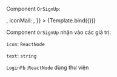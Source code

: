 
<Meta title="MDX/Molecules/OrSignUp/OrSignUp" component={OrSignUp} />


Component `OrSignUp`:

<Canvas>
  <Story
    name="OrSignUp"
    args={{
      text: "Or Sign Up",
      iconGg: <GgIcon />,
      iconMail: <EmailIcon />,
    }}
  >
    {Template.bind({})}
  </Story>
</Canvas>

Component `OrSignUp` nhận vào các giá trị:

`icon`: `ReactNode`

`text`: `string`

`LoginFb` :`ReactNode` dùng thư viện 


